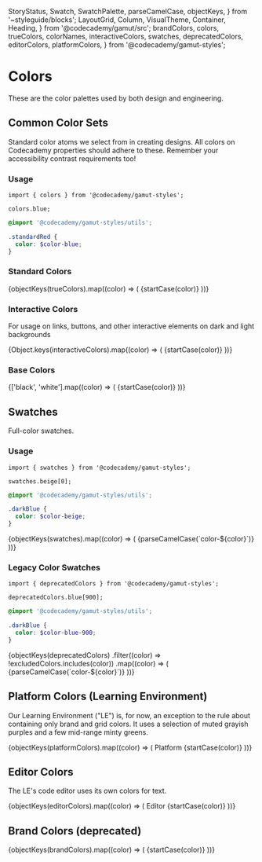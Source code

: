   StoryStatus,
  Swatch,
  SwatchPalette,
  parseCamelCase,
  objectKeys,
} from '~styleguide/blocks';
  LayoutGrid,
  Column,
  VisualTheme,
  Container,
  Heading,
} from '@codecademy/gamut/src';
  brandColors,
  colors,
  trueColors,
  colorNames,
  interactiveColors,
  swatches,
  deprecatedColors,
  editorColors,
  platformColors,
} from '@codecademy/gamut-styles';

<Meta title="Foundations/Tokens/Colors" component="Colors" />

# Colors

<StoryStatus status="stable" />

These are the color palettes used by both design and engineering.

## Common Color Sets

Standard color atoms we select from in creating designs. All colors on
Codecademy properties should adhere to these. Remember your accessibility
contrast requirements too!

### Usage

```tsx
import { colors } from '@codecademy/gamut-styles';

colors.blue;
```

```scss
@import '@codecademy/gamut-styles/utils';

.standardRed {
  color: $color-blue;
}
```

### Standard Colors


<LayoutGrid rowGap="md" columnGap="md">
  {objectKeys(trueColors).map((color) => (
    <Column key={color} size={{ xs: 6, sm: 3 }}>
      <Container flex={false}>
        <Heading as="h2" fontSize="xs">
          {startCase(color)}
        </Heading>
        <Swatch
          alias={colorNames[color].toUpperCase()}
          name={`$color-${parseCamelCase(color)}`}
          hex={colors[color]}
        />
      </Container>
    </Column>
  ))}
</LayoutGrid>

<br />

### Interactive Colors

For usage on links, buttons, and other interactive elements on dark and light backgrounds

<LayoutGrid rowGap="md" columnGap="md">
  {Object.keys(interactiveColors).map((color) => (
    <Column key={color} size={{ xs: 6, sm: 3 }}>
      <Container flex={false}>
        <Heading as="h2" fontSize="xs">
          {startCase(color)}
        </Heading>
        <Swatch
          name={`$color-interactive-${parseCamelCase(color)}`}
          hex={interactiveColors[color]}
        />
      </Container>
    </Column>
  ))}
</LayoutGrid>

<br />

### Base Colors

<LayoutGrid rowGap="md" columnGap="md">
  {['black', 'white'].map((color) => (
    <Column key={color} size={{ xs: 6, sm: 3 }}>
      <Container flex={false}>
        <Heading as="h2" fontSize="xs">
          {startCase(color)}
        </Heading>
        <Swatch name={`$color-${parseCamelCase(color)}`} hex={colors[color]} />
      </Container>
    </Column>
  ))}
</LayoutGrid>

<br />

## Swatches

Full-color swatches.

### Usage

```tsx
import { swatches } from '@codecademy/gamut-styles';

swatches.beige[0];
```

```scss
@import '@codecademy/gamut-styles/utils';

.darkBlue {
  color: $color-beige;
}
```

<LayoutGrid rowGap="md" columnGap="md">
  {objectKeys(swatches).map((color) => (
    <Column key={color} size={{ xs: 6, sm: 3 }}>
      <Container flex={false}>
        <Heading as="h2" fontSize="xs">
          {parseCamelCase(`color-${color}`)}
        </Heading>
        <SwatchPalette
          variablePrefix={`color-${color}`}
          data={swatches[color]}
        />
      </Container>
    </Column>
  ))}
</LayoutGrid>

### Legacy Color Swatches

```tsx
import { deprecatedColors } from '@codecademy/gamut-styles';

deprecatedColors.blue[900];
```

```scss
@import '@codecademy/gamut-styles/utils';

.darkBlue {
  color: $color-blue-900;
}
```

<LayoutGrid rowGap="md" columnGap="md">
  {objectKeys(deprecatedColors)
    .filter((color) => !excludedColors.includes(color))
    .map((color) => (
      <Column key={color} size={{ xs: 6, sm: 3 }}>
        <Container flex={false}>
          <Heading as="h2" fontSize="xs">
            {parseCamelCase(`color-${color}`)}
          </Heading>
          <SwatchPalette
            variablePrefix={`color-${color}`}
            data={deprecatedColors[color]}
          />
        </Container>
      </Column>
    ))}
</LayoutGrid>

## Platform Colors (Learning Environment)

Our Learning Environment ("LE") is, for now, an exception to the rule
about containing only brand and grid colors. It uses a selection of muted
grayish purples and a few mid-range minty greens.

<LayoutGrid rowGap="md" columnGap="md">
  {objectKeys(platformColors).map((color) => (
    <Column key={color} size={{ xs: 6, sm: 3 }}>
      <Container flex={false}>
        <Heading as="h2" fontSize="xs">
          Platform {startCase(color)}
        </Heading>
        <SwatchPalette
          variablePrefix={`platform-${color}`}
          data={platformColors[color]}
        />
      </Container>
    </Column>
  ))}
</LayoutGrid>

<br />

## Editor Colors

The LE's code editor uses its own colors for text.

<LayoutGrid rowGap="md" columnGap="md">
  {objectKeys(editorColors).map((color) => (
    <Column key={color} size={{ xs: 6, sm: 3 }}>
      <Container flex={false}>
        <Heading as="h2" fontSize="xs">
          Editor {startCase(color)}
        </Heading>
        <Swatch
          name={`color-editor-${parseCamelCase(color)}`}
          hex={editorColors[color]}
        />
      </Container>
    </Column>
  ))}
</LayoutGrid>

<br />

## Brand Colors (deprecated)

<LayoutGrid rowGap="md" columnGap="md">
  {objectKeys(brandColors).map((color) => (
    <Column key={color} size={{ xs: 6, sm: 3 }}>
      <Container flex={false}>
        <Heading as="h2" fontSize="xs">
          {startCase(color)}
        </Heading>
        <Swatch
          name={`$brand-${parseCamelCase(color)}`}
          hex={brandColors[color]}
        />
      </Container>
    </Column>
  ))}
</LayoutGrid>
